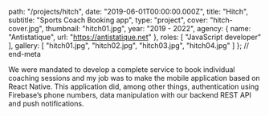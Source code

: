 
  path: "/projects/hitch",
  date: "2019-06-01T00:00:00.000Z",
  title: "Hitch",
  subtitle: "Sports Coach Booking app",
  type: "project",
  cover: "hitch-cover.jpg",
  thumbnail: "hitch01.jpg",
  year: "2019 - 2022",
  agency: {
    name: "Antistatique",
    url: "https://antistatique.net"
  },
  roles: [
    "JavaScript developer"
  ],
  gallery: [
    "hitch01.jpg",
    "hitch02.jpg",
    "hitch03.jpg",
    "hitch04.jpg"
  ]
}; // end-meta

We were mandated to develop a complete service to book individual coaching sessions and my job was to make the mobile application based on React Native. This application did, among other things, authentication using Firebase’s phone numbers, data manipulation with our backend REST API and push notifications.
